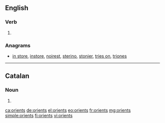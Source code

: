 ==English==

===Verb===
{{head|en|verb form}}

# {{en-third-person singular of|orient}}

===Anagrams===
* [[in store#English|in store]], [[instore#English|instore]], [[noirest#English|noirest]], [[sterino#English|sterino]], [[stonier#English|stonier]], [[tries on#English|tries on]], [[triones#English|triones]]

----

==Catalan==

===Noun===
{{head|ca|noun form}}

# {{plural of|orient|lang=ca}}

[[ca:orients]]
[[de:orients]]
[[el:orients]]
[[eo:orients]]
[[fr:orients]]
[[mg:orients]]
[[simple:orients]]
[[fi:orients]]
[[vi:orients]]